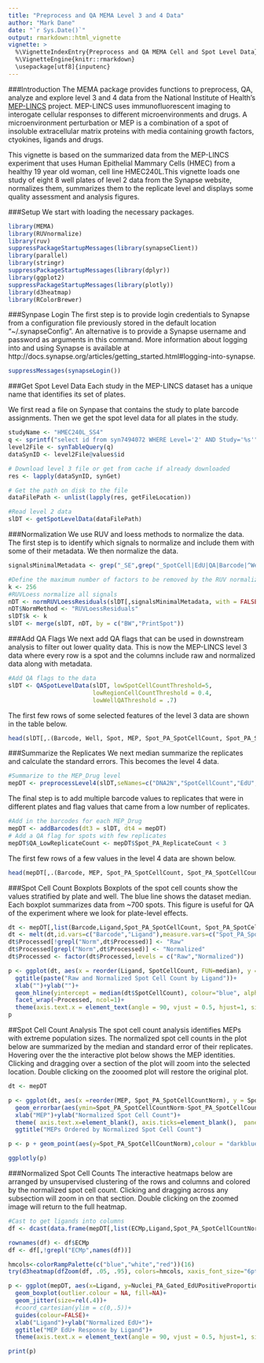 ```yaml
---
title: "Preprocess and QA MEMA Level 3 and 4 Data"
author: "Mark Dane"
date: "`r Sys.Date()`"
output: rmarkdown::html_vignette
vignette: >
  %\VignetteIndexEntry{Preprocess and QA MEMA Cell and Spot Level Data}
  %\VignetteEngine{knitr::rmarkdown}
  \usepackage[utf8]{inputenc}
---
```


###Introduction
  The MEMA package provides functions to preprocess, QA, analyze and explore level 3 and 4 data from the National Institute of Health's  [MEP-LINCS](https://www.synapse.org/#!Synapse:syn2862345) project. MEP-LINCS uses immunofluorescent imaging to interogate cellular responses to different microenvironments and drugs. A microenvironment perturbation or MEP is a combination of a spot of insoluble extracellular matrix proteins with media containing growth factors, ctyokines, ligands and drugs.
  
  This vignette is based on the summarized data from the MEP-LINCS experiment that uses Human Epithelial Mammary Cells (HMEC) from a healthy 19 year old woman, cell line HMEC240L.This vignette loads one study of eight 8 well plates of level 2 data from the Synapse website, normalizes them, summarizes them to the replicate level and displays some quality assessment and analysis figures. 
  
###Setup
  We start with loading the necessary packages.
  
  
```r
library(MEMA)
library(RUVnormalize)
library(ruv)
suppressPackageStartupMessages(library(synapseClient))
library(parallel)
library(stringr)
suppressPackageStartupMessages(library(dplyr))
library(ggplot2)
suppressPackageStartupMessages(library(plotly))
library(d3heatmap)
library(RColorBrewer)

```

###Synpase Login
  The first step is to provide login credentials to Synapse from a configuration file previously stored in the default location “~/.synapseConfig”. An alternative is to provide a Synapse username and password as arguments in this command. More information about logging into and using Synapse is available at http://docs.synapse.org/articles/getting_started.html#logging-into-synapse.  

```r
suppressMessages(synapseLogin())
```

###Get Spot Level Data
Each study in the MEP-LINCS dataset has a unique name that identifies its set of plates. 

We first read a file on Synpase that contains the study to plate barcode assignments. Then we get the spot level data for all plates in the study.  

```r
studyName <- "HMEC240L_SS4"
q <- sprintf("select id from syn7494072 WHERE Level='2' AND Study='%s'", studyName)
level2File <- synTableQuery(q)
dataSynID <- level2File@values$id

# Download level 3 file or get from cache if already downloaded
res <- lapply(dataSynID, synGet)

# Get the path on disk to the file
dataFilePath <- unlist(lapply(res, getFileLocation))

#Read level 2 data
slDT <- getSpotLevelData(dataFilePath)
```

###Normalization
We use RUV and loess methods to normalize the data. The first step is to identify which signals to normalize and include them with some of their metadata. We then normalize the data.  

```r

signalsMinimalMetadata <- grep("_SE",grep("_SpotCell|EdU|QA|Barcode|^Well$|^Spot$|^PrintSpot$|^Ligand$|^ECMp$|^Drug$|^Drug1Conc$|^ArrayRow$|^ArrayColumn$|^CellLine$",colnames(slDT), value=TRUE), value=TRUE, invert=TRUE)

#Define the maximum number of factors to be removed by the RUV normalization
k <- 256
#RUVLoess normalize all signals
nDT <- normRUVLoessResiduals(slDT[,signalsMinimalMetadata, with = FALSE], k)
nDT$NormMethod <- "RUVLoessResiduals"
slDT$k <- k
slDT <- merge(slDT, nDT, by = c("BW","PrintSpot"))
```

###Add QA Flags
  We next add QA flags that can be used in downstream analysis to filter out lower quality data. This is now the MEP-LINCS level 3 data where every row is a spot and the columns include raw and normalized data along with metadata.  

```r
#Add QA flags to the data
slDT <- QASpotLevelData(slDT, lowSpotCellCountThreshold=5,
                        lowRegionCellCountThreshold = 0.4,
                        lowWellQAThreshold = .7)
```

  The first few rows of some selected features of the level 3 data are shown in the table below.

```r
head(slDT[,.(Barcode, Well, Spot, MEP, Spot_PA_SpotCellCount, Spot_PA_SpotCellCountNorm)])

```

###Summarize the Replicates
  We next median summarize the replicates and calculate the standard errors. This becomes the level 4 data.  

```r
#Summarize to the MEP_Drug level
mepDT <- preprocessLevel4(slDT,seNames=c("DNA2N","SpotCellCount","EdU","MitoTracker","KRT","Lineage","Fibrillarin"))
```

  The final step is to add multiple barcode values to replicates that were in different plates and flag values that came from a low number of replicates.   
  
```r
#Add in the barcodes for each MEP_Drug
mepDT <- addBarcodes(dt3 = slDT, dt4 = mepDT)
# Add a QA flag for spots with few replicates
mepDT$QA_LowReplicateCount <- mepDT$Spot_PA_ReplicateCount < 3
```

  The first few rows of a few values in the level 4 data are shown below.  
  
```r
head(mepDT[,.(Barcode, MEP, Spot_PA_SpotCellCount, Spot_PA_SpotCellCountNorm)])
```

###Spot Cell Count Boxplots
Boxplots of the spot cell counts show the values stratified by plate and well. The blue line shows the dataset median. Each boxplot summarizes data from ~700 spots. This figure is useful for QA of the experiment where we look for plate-level effects. 

```r

dt <- mepDT[,list(Barcode,Ligand,Spot_PA_SpotCellCount, Spot_PA_SpotCellCountNorm)]
dt <- melt(dt,id.vars=c("Barcode","Ligand"),measure.vars=c("Spot_PA_SpotCellCount","Spot_PA_SpotCellCountNorm"), variable.name = "Processed",value.name = "SpotCellCount", variable.factor = FALSE)
dt$Processed[!grepl("Norm",dt$Processed)] <- "Raw"
dt$Processed[grepl("Norm",dt$Processed)] <- "Normalized"
dt$Processed <- factor(dt$Processed,levels = c("Raw","Normalized"))

p <- ggplot(dt, aes(x = reorder(Ligand, SpotCellCount, FUN=median), y = SpotCellCount, colour = Barcode))+geom_boxplot()+
  ggtitle(paste("Raw and Normalized Spot Cell Count by Ligand"))+
  xlab("")+ylab("")+
  geom_hline(yintercept = median(dt$SpotCellCount), colour="blue", alpha=.5)+
  facet_wrap(~Processed, ncol=1)+
  theme(axis.text.x = element_text(angle = 90, vjust = 0.5, hjust=1, size=rel(.8)), axis.text.y = element_text(angle = 0, vjust = 0.5, hjust=1, size=rel(1)), plot.title = element_text(size = rel(1)),legend.text=element_text(size = rel(.5)),legend.title=element_text(size = rel(.8)))
p

```


##Spot Cell Count Analysis
The spot cell count analysis identifies MEPs with extreme population sizes. The normalized spot cell counts in the plot below are summarized by the median and standard error of their replicates. Hovering over the the interactive plot below shows the MEP identities. Clicking and dragging over a section of the plot will zoom into the selected location. Double clicking on the zooomed plot will restore the original plot.


```r

dt <- mepDT

p <- ggplot(dt, aes(x =reorder(MEP, Spot_PA_SpotCellCountNorm), y = Spot_PA_SpotCellCountNorm))+
  geom_errorbar(aes(ymin=Spot_PA_SpotCellCountNorm-Spot_PA_SpotCellCountNorm_SE, ymax=Spot_PA_SpotCellCountNorm+Spot_PA_SpotCellCountNorm_SE), width=.01, colour="black") +
  xlab("MEP")+ylab("Normalized Spot Cell Count")+
  theme( axis.text.x=element_blank(), axis.ticks=element_blank(),  panel.grid.major = element_blank())+
  ggtitle("MEPs Ordered by Normalized Spot Cell Count")

p <- p + geom_point(aes(y=Spot_PA_SpotCellCountNorm),colour = "darkblue", alpha = .5)

ggplotly(p)
```


###Normalized Spot Cell Counts
  The interactive heatmaps below are arranged by unsupervised clustering of the rows and columns and colored by the normalized spot cell count. Clicking and dragging across any subsection will zoom in on that section. Double clicking on the zoomed image will return to the full heatmap.  

```r
#Cast to get ligands into columns
df <- dcast(data.frame(mepDT[,list(ECMp,Ligand,Spot_PA_SpotCellCountNorm,Barcode)]),ECMp~Ligand, value.var = "Spot_PA_SpotCellCountNorm",fun=median)

rownames(df) <- df$ECMp
df <- df[,!grepl("ECMp",names(df))]

hmcols<-colorRampPalette(c("blue","white","red"))(16)
try(d3heatmap(dfZoom(df, .05, .95), colors=hmcols, xaxis_font_size="6pt", yaxis_font_size="5pt"), TRUE)

```

```r
p <- ggplot(mepDT, aes(x=Ligand, y=Nuclei_PA_Gated_EdUPositiveProportionNorm))+
  geom_boxplot(outlier.colour = NA, fill=NA)+
  geom_jitter(size=rel(.4))+
  #coord_cartesian(ylim = c(0,.5))+
  guides(colour=FALSE)+
  xlab("Ligand")+ylab("Normalized EdU+")+
  ggtitle("MEP EdU+ Response by Ligand")+
  theme(axis.text.x = element_text(angle = 90, vjust = 0.5, hjust=1, size=rel(.7)), axis.text.y = element_text(angle = 0, vjust = 0.5, hjust=1, size=rel(1)), plot.title = element_text(size = rel(1)),legend.text=element_text(size = rel(1)),legend.title=element_text(size = rel(1)))

print(p)
```